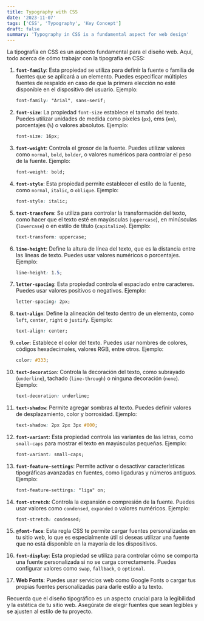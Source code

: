 ```yaml
---
title: Typography with CSS
date: '2023-11-07'
tags: ['CSS', 'Typography', 'Key Concept']
draft: false
summary: 'Typography in CSS is a fundamental aspect for web design'
---
```


La tipografía en CSS es un aspecto fundamental para el diseño web. Aquí, todo acerca de cómo trabajar con la tipografía en CSS:

1. **`font-family`**: Esta propiedad se utiliza para definir la fuente o familia de fuentes que se aplicará a un elemento. Puedes especificar múltiples fuentes de respaldo en caso de que la primera elección no esté disponible en el dispositivo del usuario. Ejemplo:

   ```css
   font-family: "Arial", sans-serif;
   ```

2. **`font-size`**: La propiedad `font-size` establece el tamaño del texto. Puedes utilizar unidades de medida como píxeles (`px`), ems (`em`), porcentajes (`%`) o valores absolutos. Ejemplo:

   ```css
   font-size: 16px;
   ```

3. **`font-weight`**: Controla el grosor de la fuente. Puedes utilizar valores como `normal`, `bold`, `bolder`, o valores numéricos para controlar el peso de la fuente. Ejemplo:

   ```css
   font-weight: bold;
   ```

4. **`font-style`**: Esta propiedad permite establecer el estilo de la fuente, como `normal`, `italic`, o `oblique`. Ejemplo:

   ```css
   font-style: italic;
   ```

5. **`text-transform`**: Se utiliza para controlar la transformación del texto, como hacer que el texto esté en mayúsculas (`uppercase`), en minúsculas (`lowercase`) o en estilo de título (`capitalize`). Ejemplo:

   ```css
   text-transform: uppercase;
   ```

6. **`line-height`**: Define la altura de línea del texto, que es la distancia entre las líneas de texto. Puedes usar valores numéricos o porcentajes. Ejemplo:

   ```css
   line-height: 1.5;
   ```

7. **`letter-spacing`**: Esta propiedad controla el espaciado entre caracteres. Puedes usar valores positivos o negativos. Ejemplo:

   ```css
   letter-spacing: 2px;
   ```

8. **`text-align`**: Define la alineación del texto dentro de un elemento, como `left`, `center`, `right` o `justify`. Ejemplo:

   ```css
   text-align: center;
   ```

9. **`color`**: Establece el color del texto. Puedes usar nombres de colores, códigos hexadecimales, valores RGB, entre otros. Ejemplo:

   ```css
   color: #333;
   ```

10. **`text-decoration`**: Controla la decoración del texto, como subrayado (`underline`), tachado (`line-through`) o ninguna decoración (`none`). Ejemplo:

    ```css
    text-decoration: underline;
    ```

11. **`text-shadow`**: Permite agregar sombras al texto. Puedes definir valores de desplazamiento, color y borrosidad. Ejemplo:

    ```css
    text-shadow: 2px 2px 3px #000;
    ```

12. **`font-variant`**: Esta propiedad controla las variantes de las letras, como `small-caps` para mostrar el texto en mayúsculas pequeñas. Ejemplo:

    ```css
    font-variant: small-caps;
    ```

13. **`font-feature-settings`**: Permite activar o desactivar características tipográficas avanzadas en fuentes, como ligaduras y números antiguos. Ejemplo:

    ```css
    font-feature-settings: "liga" on;
    ```

14. **`font-stretch`**: Controla la expansión o compresión de la fuente. Puedes usar valores como `condensed`, `expanded` o valores numéricos. Ejemplo:

    ```css
    font-stretch: condensed;
    ```

15. **`@font-face`**: Esta regla CSS te permite cargar fuentes personalizadas en tu sitio web, lo que es especialmente útil si deseas utilizar una fuente que no está disponible en la mayoría de los dispositivos.

16. **`font-display`**: Esta propiedad se utiliza para controlar cómo se comporta una fuente personalizada si no se carga correctamente. Puedes configurar valores como `swap`, `fallback`, o `optional`.

17. **Web Fonts**: Puedes usar servicios web como Google Fonts o cargar tus propias fuentes personalizadas para darle estilo a tu texto.

Recuerda que el diseño tipográfico es un aspecto crucial para la legibilidad y la estética de tu sitio web. Asegúrate de elegir fuentes que sean legibles y se ajusten al estilo de tu proyecto.